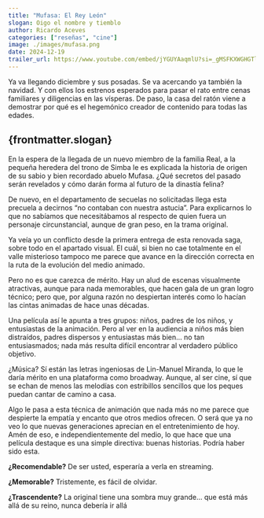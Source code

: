 ```yaml
--- 
title: "Mufasa: El Rey León"
slogan: Oigo el nombre y tiemblo
author: Ricardo Aceves
categories: ["reseñas", "cine"]
image: ./images/mufasa.png
date: 2024-12-19
trailer_url: https://www.youtube.com/embed/jYGUYAaqmlU?si=_gMSFKXWGHGTli2X
---
```

Ya va llegando diciembre y sus posadas. Se va acercando ya también la navidad. Y con ellos los estrenos esperados para pasar el rato entre cenas familiares y diligencias en las vísperas. De paso, la casa del ratón viene a demostrar por qué es el hegemónico creador de contenido para todas las edades.

## {frontmatter.slogan}

En la espera de la llegada de un nuevo miembro de la familia Real, a la pequeña heredera del trono de Simba le es explicada la historia de origen de su sabio y bien recordado abuelo Mufasa. ¿Qué secretos del pasado serán revelados y cómo darán forma al futuro de la dinastía felina?

De nuevo, en el departamento de secuelas no solicitadas llega esta precuela a decirnos “no contaban con nuestra astucia”. Para explicarnos lo que no sabíamos que necesitábamos al respecto de quien fuera un personaje circunstancial, aunque de gran peso, en la trama original.

Ya veía yo un conflicto desde la primera entrega de esta renovada saga, sobre todo en el apartado visual. El cuál, si bien no cae totalmente en el valle misterioso tampoco me parece que avance en la dirección correcta en la ruta de la evolución del medio animado.

Pero no es que carezca de mérito. Hay un alud de escenas visualmente atractivas, aunque para nada memorables, que hacen gala de un gran logro técnico; pero que, por alguna razón no despiertan interés como lo hacían las cintas animadas de hace unas décadas.

Una película así le apunta a tres grupos: niños, padres de los niños, y entusiastas de la animación. Pero al ver en la audiencia a niños más bien distraídos, padres dispersos y entusiastas más bien… no tan entusiasmados; nada más resulta difícil encontrar al verdadero público objetivo.

¿Música? Sí están las letras ingeniosas de Lin-Manuel Miranda, lo que le daría mérito en una plataforma como broadway. Aunque, al ser cine, sí que se echan de menos las melodías con estribillos sencillos que los peques puedan cantar de camino a casa.

Algo le pasa a esta técnica de animación que nada más no me parece que despierte la empatía y encanto que otros medios ofrecen. O será que ya no veo lo que nuevas generaciones aprecian en el entretenimiento de hoy. Amén de eso, e independientemente del medio, lo que hace que una película destaque es una simple directiva: buenas historias. Podría haber sido esta.

**¿Recomendable?** De ser usted, esperaría a verla en streaming.

**¿Memorable?** Tristemente, es fácil de olvidar.

**¿Trascendente?** La original tiene una sombra muy grande... que está más allá de su reino, nunca debería ir allá